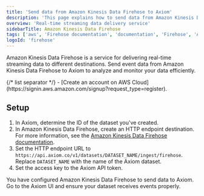 ```yaml
---
title: 'Send data from Amazon Kinesis Data Firehose to Axiom'
description: 'This page explains how to send data from Amazon Kinesis Data Firehose to Axiom.'
overview: 'Real-time streaming data delivery service'
sidebarTitle: Amazon Kinesis Data Firehose
tags: ['aws', 'Firehose documentation', 'documentation', 'Firehose', 'Axiom', 'container logging', 'fluentd', 'fluentbit', 'real-time analysis']
logoId: 'firehose'
---
```



Amazon Kinesis Data Firehose is a service for delivering real-time streaming data to different destinations. Send event data from Amazon Kinesis Data Firehose to Axiom to analyze and monitor your data efficiently.

<AwsDisclaimer />

<Prerequisites />
{/* list separator */}
- [Create an account on AWS Cloud](https://signin.aws.amazon.com/signup?request_type=register).

## Setup

1. In Axiom, determine the ID of the dataset you've created.
1. In Amazon Kinesis Data Firehose, create an HTTP endpoint destination. For more information, see the [Amazon Kinesis Data Firehose documentation](https://docs.aws.amazon.com/firehose/latest/dev/create-destination.html#create-destination-http).
1. Set the HTTP endpoint URL to `https://api.axiom.co/v1/datasets/DATASET_NAME/ingest/firehose`. Replace `DATASET_NAME` with the name of the Axiom dataset.
1. Set the access key to the Axiom API token.

You have configured Amazon Kinesis Data Firehose to send data to Axiom. Go to the Axiom UI and ensure your dataset receives events properly.